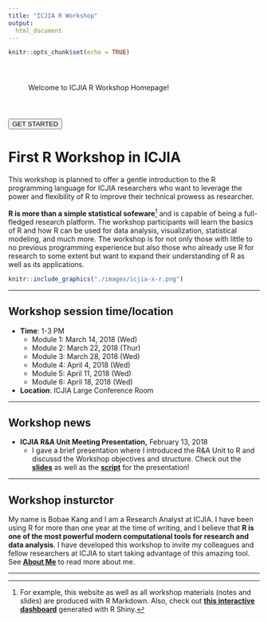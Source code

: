 ```yaml
---
title: "ICJIA R Workshop"
output:
  html_document
---
```

<!-- fontawesome CDN -->
<link href="https://maxcdn.bootstrapcdn.com/font-awesome/4.7.0/css/font-awesome.min.css" rel="stylesheet">

<style>
body {
  padding-bottom: 100px;
}
</style>

```r
knitr::opts_chunk$set(echo = TRUE)
```

<div class="fade-in" id="welcome">
<p style="padding: 40px;">Welcome to ICJIA R Workshop Homepage!<p>
<a href="modules.html">
<button type="button" id="welcome-button" class="fade-in fade-delay">GET STARTED</button>
</a>
</div>

# First R Workshop in ICJIA

<div class="row">
<div class="col-sm-6 col-xs-12">
This workshop is planned to offer a gentle introduction to the R programming language for ICJIA researchers who want to leverage the power and flexibility of R to improve their technical prowess as researcher.

**R is more than a simple statistical sofeware**[^1] and is capable of being a full-fledged research platform. The workshop participants will learn the basics of R and how R can be used for data analysis, visualization, statistical modeling, and much more. The workshop is for not only those with little to no previous programming experience but also those who already use R for research to some extent but want to expand their understanding of R as well as its applications.
</div>
<div class="col-sm-6 col-xs-12">
```r
knitr::include_graphics("./images/icjia-x-r.png")
```
</div>
</div>

***

## Workshop session time/location
* **Time**: 1-3 PM
    * Module 1: March 14, 2018 (Wed)
    * Module 2: March 22, 2018 (Thur)
    * Module 3: March 28, 2018 (Wed)
    * Module 4: April 4, 2018 (Wed)
    * Module 5: April 11, 2018 (Wed)
    * Module 6: April 18, 2018 (Wed)

* **Location**: ICJIA Large Conference Room

***

## Workshop news
* **ICJIA R&A Unit Meeting Presentation,** February 13, 2018
    * I gave a brief presentation where I introduced the R&A Unit to R and discussd the Workshop objectives and structure. Check out the [**slides**](./slides/presentation_slides.html) as well as the [**script**](./notes/presentation_notes.html) for the presentation!

***

## Workshop insturctor
My name is Bobae Kang and I am a Research Analyst at ICJIA. I have been using R for more than one year at the time of writing, and I believe that **R is one of the most powerful modern computational tools for research and data analysis**. I have developed this workshop to invite my colleagues and fellow researchers at ICJIA to start taking advantage of this amazing tool. See [**About Me**](about.html#about-me) to read more about me.

[^1]: For example, this website as well as all workshop materials (notes and slides) are produced with R Markdown. Also, check out [**this interactive dashboard**](https://bobaekang.shinyapps.io/crime_data_profile_demo/) generated with R Shiny.

***
